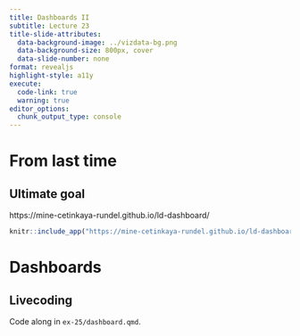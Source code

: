 ```yaml
---
title: Dashboards II
subtitle: Lecture 23
title-slide-attributes:
  data-background-image: ../vizdata-bg.png
  data-background-size: 800px, cover
  data-slide-number: none
format: revealjs
highlight-style: a11y
execute:
  code-link: true
  warning: true
editor_options: 
  chunk_output_type: console
---
```


# From last time

## Ultimate goal

::: {.medium .center-align}
https://mine-cetinkaya-rundel.github.io/ld-dashboard/
:::

```r
knitr::include_app("https://mine-cetinkaya-rundel.github.io/ld-dashboard/", height ="600px")
```

# Dashboards

## Livecoding

::: task
Code along in `ex-25/dashboard.qmd`.
:::
